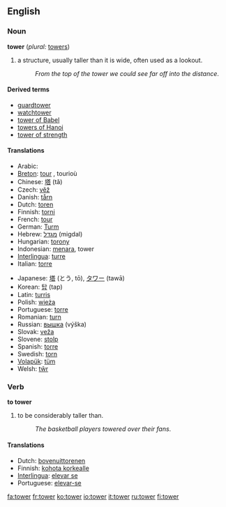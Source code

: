 ==English==

===Noun===
{{wikipedia}}
'''tower''' (''plural:'' [[towers]])

#a structure, usually taller than it is wide, often used as a lookout.
#:''From the top of the tower we could see far off into the distance''.

====Derived terms====
*[[guardtower]]
*[[watchtower]]
*[[tower of Babel]]
*[[towers of Hanoi]]
*[[tower of strength]]

==== Translations ====
{{top}}
*Arabic: {{ARchar|[[برج]]}} {{Unicode|(burj)}}
*[[Breton]]: [[tour#Breton|tour]] {{m}}, tourioù {{p}}
*Chinese: [[塔]] (tǎ)
*Czech: [[věž]] {{f}}
*Danish: [[tårn]] {{n}}
*Dutch: [[toren]] {{m}}
*Finnish: [[torni]]
*French: [[tour#French|tour]] {{f}}
*German: [[Turm]] {{m}}
*Hebrew: [[מגדל]] (migdal) {{m}}
*Hungarian: [[torony]]
*Indonesian: [[menara]], tower
*[[Interlingua]]: [[turre]]
*Italian: [[torre]] {{f}}
{{mid}}
*Japanese: [[塔]] (とう, tō), [[タワー]] (tawā)
*Korean: [[탑]] (tap)
*Latin: [[turris]] {{f}}
*Polish: [[wieża]] {{f}}
*Portuguese: [[torre]] {{f}}
*Romanian: [[turn#Romanian|turn]] {{n}}
*Russian: [[вышка]] (výška) {{f}}
*Slovak: [[veža]] {{f}}
*Slovene: [[stolp]] {{m}}
*Spanish: [[torre]] {{f}}
*Swedish: [[torn#Swedish|torn]]
*[[Volapük]]: [[tüm]]
*Welsh: [[tŵr]]
{{bottom}}

===Verb===
'''to tower'''

#to be considerably taller than.
#:''The basketball players towered over their fans''.

====Translations====
*Dutch: [[bovenuittorenen]]
*Finnish: [[kohota korkealle]]
*[[Interlingua]]: [[elevar se]]
*Portuguese: [[elevar-se]]

[[fa:tower]]
[[fr:tower]]
[[ko:tower]]
[[io:tower]]
[[it:tower]]
[[ru:tower]]
[[fi:tower]]